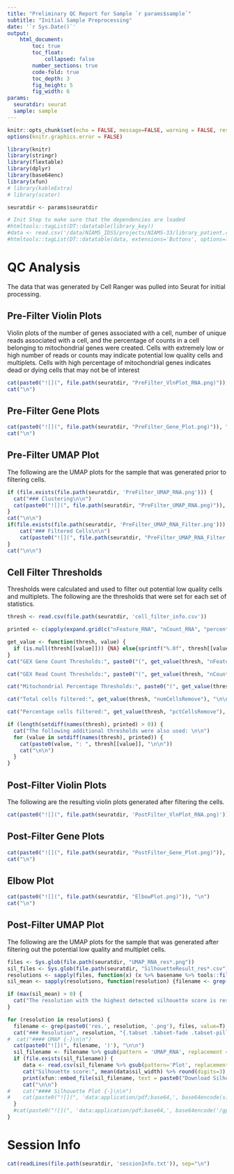 ```yaml
---
title: "Preliminary QC Report for Sample `r params$sample`"
subtitle: "Initial Sample Preprocessing"
date: '`r Sys.Date()`'
output:
    html_document:
        toc: true
        toc_float:
            collapsed: false
        number_sections: true
        code-fold: true
        toc_depth: 3
        fig_height: 5
        fig_width: 6
params:
  seuratdir: seurat
  sample: sample
---
```


```r
knitr::opts_chunk$set(echo = FALSE, message=FALSE, warning = FALSE, results='asis')
options(knitr.graphics.error = FALSE)
```

```r
library(knitr)
library(stringr)
library(flextable)
library(dplyr)
library(base64enc)
library(xfun)
# library(kableExtra)
# library(scater)
```

```r
seuratdir <- params$seuratdir
```

```r
# Init Step to make sure that the dependencies are loaded
#htmltools::tagList(DT::datatable(library_key))
#data <- read.csv('/data/NIAMS_IDSS/projects/NIAMS-33/library_patient.csv')
#htmltools::tagList(DT::datatable(data, extensions='Buttons', options=list(dom='lBfrtip', buttons = c('copy', 'csv', 'excel'), lengthMenu = list(c(10,25,50,-1), c(10,25,50,"All")))))

```


# QC Analysis

The data that was generated by Cell Ranger was pulled into Seurat for initial processing.

## Pre-Filter Violin Plots

Violin plots of the number of genes associated with a cell, number of unique reads associated with a cell, and the percentage of counts in a cell belonging to mitochondrial genes were created. Cells with extremely low or high number of reads or counts may indicate potential low quality cells and multiplets. Cells with high percentage of mitochondrial genes indicates dead or dying cells that may not be of interest

```r

cat(paste0("![](", file.path(seuratdir, "PreFilter_VlnPlot_RNA.png)")), "\n")
cat("\n")
```

## Pre-Filter Gene Plots

```r

cat(paste0("![](", file.path(seuratdir, "PreFilter_Gene_Plot.png)")), "\n")
cat("\n")

```

## Pre-Filter UMAP Plot {.tabset}

The following are the UMAP plots for the sample that was generated prior to filtering cells.

```r
if (file.exists(file.path(seuratdir, 'PreFilter_UMAP_RNA.png'))) {
  cat("### Clustering\n\n")
  cat(paste0("![](", file.path(seuratdir, "PreFilter_UMAP_RNA.png)")), "\n")
}
cat("\n\n")
if(file.exists(file.path(seuratdir, 'PreFilter_UMAP_RNA_Filter.png'))) {
    cat("### Filtered Cells\n\n")
    cat(paste0("![](", file.path(seuratdir, "PreFilter_UMAP_RNA_Filter.png)")), "\n")
}
cat("\n\n")

```

## Cell Filter Thresholds

Thresholds were calculated and used to filter out potential low quality cells and multiplets. The following are the thresholds that were set for each set of statistics.

```r

thresh <- read.csv(file.path(seuratdir, 'cell_filter_info.csv'))

printed <- c(apply(expand.grid(c("nFeature_RNA", "nCount_RNA", "percent.mito"), c("low", "high")), 1, paste, collapse='_'), "numCellsRemove", "pctCellsRemove")

get_value <- function(thresh, value) {
  if (is.null(thresh[[value]])) {NA} else{sprintf("%.0f", thresh[[value]])}
}
cat("GEX Gene Count Thresholds:", paste0("(", get_value(thresh, "nFeature_RNA_low"), ", ", get_value(thresh, "nFeature_RNA_high"), ")"), "\n\n")

cat("GEX Read Count Thresholds:", paste0("(", get_value(thresh, "nCount_RNA_low"), ", ", get_value(thresh, "nCount_RNA_high"), ")"), "\n\n")

cat("Mitochondrial Percentage Thresholds:", paste0("(", get_value(thresh, "percent.mito_low"), ", ", get_value(thresh, "percent.mito_high"), ")"), "\n\n")

cat("Total cells filtered:", get_value(thresh, "numCellsRemove"), "\n\n")

cat("Percentage cells filtered:", get_value(thresh, "pctCellsRemove"), "\n\n")

if (length(setdiff(names(thresh), printed) > 0)) {
  cat("The following additional thresholds were also used: \n\n")
  for (value in setdiff(names(thresh), printed)) {
    cat(paste0(value, ": ", thresh[[value]], "\n\n"))
    cat("\n\n")
  }
}
```


## Post-Filter Violin Plots {.tabset}

The following are the resulting violin plots generated after filtering the cells.

```r
cat(paste0("![](", file.path(seuratdir, 'PostFilter_VlnPlot_RNA.png)')), "\n")

```

## Post-Filter Gene Plots

```r

cat(paste0("![](", file.path(seuratdir, "PostFilter_Gene_Plot.png)")), "\n")
cat("\n")

```

## Elbow Plot

```r

cat(paste0("![](", file.path(seuratdir, "ElbowPlot.png)")), "\n")
cat("\n")

```

## Post-Filter UMAP Plot {.tabset}

The following are the UMAP plots for the sample that was generated after filtering out the potential low quality and multiplet cells.

```r
files <- Sys.glob(file.path(seuratdir, "UMAP_RNA_res*.png"))
sil_files <- Sys.glob(file.path(seuratdir, "SilhouetteResult_res*.csv"))
resolutions <- sapply(files, function(x) (x %>% basename %>% tools::file_path_sans_ext() %>% strsplit(split='res.'))[[1]][2]) %>% str_sort(numeric=T)
sil_mean <- sapply(resolutions, function(resolution) {filename <- grep(paste0('res.', resolution, '.csv'), sil_files, value=T); if(length(filename) > 0) { data <- read.csv(filename); mean(data$sil_width)} else{0}})

if (max(sil_mean) > 0) {
  cat("The resolution with the highest detected silhouette score is resolution", sil_mean %>% which.max %>% names, "\n\n")
}

for (resolution in resolutions) {
  filename <- grep(paste0('res.', resolution, '.png'), files, value=T)
  cat("### Resolution", resolution, "{.tabset .tabset-fade .tabset-pills -}\n\n")
#  cat("#### UMAP {-}\n\n")
  cat(paste0("![](", filename, ')'), "\n\n")
  sil_filename <- filename %>% gsub(pattern = 'UMAP_RNA', replacement = "SilhouettePlot") %>% gsub(pattern=".png", replacement=".pdf")
  if (file.exists(sil_filename)) {
     data <- read.csv(sil_filename %>% gsub(pattern='Plot', replacement='Result') %>% gsub(pattern='pdf', replacement='csv'))
     cat("Silhouette score:", mean(data$sil_width) %>% round(digits=3), "\n\n")
     print(xfun::embed_file(sil_filename, text = paste0("Download Silhouette Plot Resolution ", resolution)))#
     cat("\n\n")
#    cat("#### Silhouette Plot {-}\n\n")
#    cat(paste0("![](", 'data:application/pdf;base64,', base64encode(sil_filename), "){width=100%}"), "\n\n")
  }
  #cat(paste0("![](", 'data:application/pdf;base64,', base64encode('/gpfs/gsfs12/users/NHLBI_IDSS/dev/cell-seek-test/cellranger8/testdata/custom_ref/NCBR339_8_gex/seurat/Tube_5__Sample_5_GEX_library/SilhouettePlot_res.0.2.pdf'), ")"), "\n\n")
}

```

# Session Info

``` r
cat(readLines(file.path(seuratdir, 'sessionInfo.txt')), sep="\n")
```

<div class="tocify-extend-page" data-unique="tocify-extend-page" style="height: 0;"></div>
